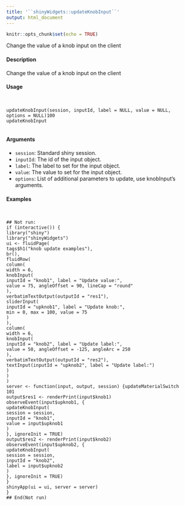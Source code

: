```yaml
---
title: '``shinyWidgets::updateKnobInput``'
output: html_document
---
```


```r
knitr::opts_chunk$set(echo = TRUE)
```


Change the value of a knob input on the client

#### Description

Change the value of a knob input on the client

#### Usage
<pre><code>

updateKnobInput(session, inputId, label = NULL, value = NULL,
options = NULL)100
updateKnobInput

</code></pre>
#### Arguments

* ``session ``:  Standard shiny session.
* ``inputId``:   The id of the input object.
* ``label``: The label to set for the input object.
* ``value``: The value to set for the input object.
* ``options``:  List of additional parameters to update, use knobInput’s arguments.

#### Examples
<pre><code>

## Not run:
if (interactive()) {
library("shiny")
library("shinyWidgets")
ui <- fluidPage(
tags$h1("knob update examples"),
br(),
fluidRow(
column(
width = 6,
knobInput(
inputId = "knob1", label = "Update value:",
value = 75, angleOffset = 90, lineCap = "round"
),
verbatimTextOutput(outputId = "res1"),
sliderInput(
inputId = "upknob1", label = "Update knob:",
min = 0, max = 100, value = 75
)
),
column(
width = 6,
knobInput(
inputId = "knob2", label = "Update label:",
value = 50, angleOffset = -125, angleArc = 250
),
verbatimTextOutput(outputId = "res2"),
textInput(inputId = "upknob2", label = "Update label:")
)
)
)
server <- function(input, output, session) {updateMaterialSwitch
101
output$res1 <- renderPrint(input$knob1)
observeEvent(input$upknob1, {
updateKnobInput(
session = session,
inputId = "knob1",
value = input$upknob1
)
}, ignoreInit = TRUE)
output$res2 <- renderPrint(input$knob2)
observeEvent(input$upknob2, {
updateKnobInput(
session = session,
inputId = "knob2",
label = input$upknob2
)
}, ignoreInit = TRUE)
}
shinyApp(ui = ui, server = server)
}
## End(Not run)
</code></pre>